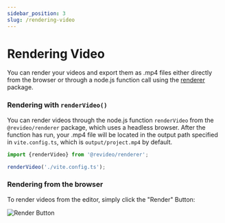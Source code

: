 ```yaml
---
sidebar_position: 3
slug: /rendering-video
---
```


# Rendering Video

You can render your videos and export them as .mp4 files either directly from the browser or through a node.js function call using the [renderer](https://github.com/havenhq/revideo/tree/main/packages/renderer) package.

### Rendering with `renderVideo()`

You can render videos through the node.js function `renderVideo` from the `@revideo/renderer` package, which uses a headless browser. After the function has run, your .mp4 file will be located in the output path specified in `vite.config.ts`, which is `output/project.mp4` by default.

```ts
import {renderVideo} from '@revideo/renderer';

renderVideo('./vite.config.ts');
```


### Rendering from the browser

To render videos from the editor, simply click the "Render" Button:

![Render Button](https://revideo-example-assets.s3.amazonaws.com/render-button.png)